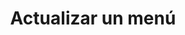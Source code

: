 ---
title: "Actualizar un menú"
description: "Usa este recurso para actualizar un menú"
openapi: put /menu/{id}
---